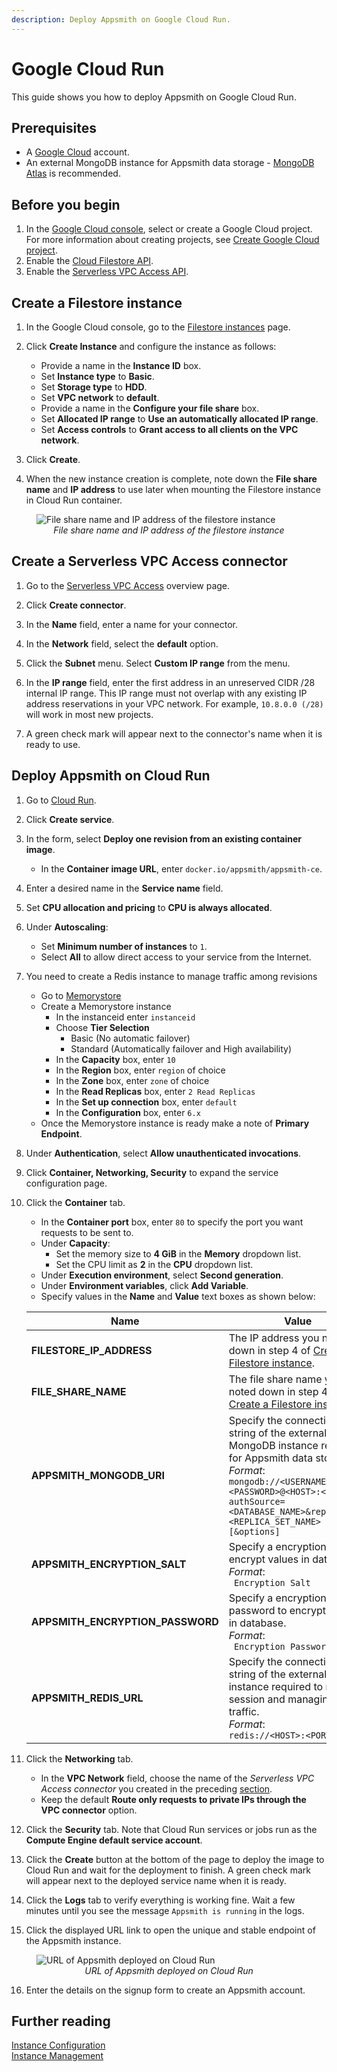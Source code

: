 ```yaml
---
description: Deploy Appsmith on Google Cloud Run.
---
```


# Google Cloud Run
This guide shows you how to deploy Appsmith on Google Cloud Run.

## Prerequisites

- A [Google Cloud](https://console.cloud.google.com/) account.
- An external MongoDB instance for Appsmith data storage - [MongoDB Atlas](https://www.mongodb.com/atlas/database) is recommended.

## Before you begin

1. In the [Google Cloud console](https://console.cloud.google.com/projectselector2/home/dashboard
), select or create a Google Cloud project. For more information about creating projects, see [Create Google Cloud project](https://cloud.google.com/resource-manager/docs/creating-managing-projects).
2. Enable the [Cloud Filestore API](https://console.cloud.google.com/marketplace/product/google/file.googleapis.com).
3. Enable the [Serverless VPC Access API](https://console.cloud.google.com/marketplace/details/google/vpcaccess.googleapis.com).

## Create a Filestore instance

1. In the Google Cloud console, go to the [Filestore instances](https://console.cloud.google.com/filestore/instances) page.

2. Click **Create Instance** and configure the instance as follows:
    - Provide a name in the **Instance ID** box.
    - Set **Instance type** to **Basic**.
    - Set **Storage type** to **HDD**.
    - Set **VPC network** to **default**.
    - Provide a name in the **Configure your file share** box.
    - Set **Allocated IP range** to **Use an automatically allocated IP range**.
    - Set **Access controls** to **Grant access to all clients on the VPC network**.

3. Click **Create**.

4. When the new instance creation is complete, note down the **File share name** and **IP address** to use later when mounting the Filestore instance in Cloud Run container.  

<figure>
        <img src="/img/file-share-name-and-ip-address.png" style= {{width:"100%", height:"auto"}} alt="File share name and IP address of the filestore instance"/>
        <figcaption align = "center"><i>File share name and IP address of the filestore instance</i></figcaption>
</figure>

## Create a Serverless VPC Access connector

1. Go to the [Serverless VPC Access](https://console.cloud.google.com/networking/connectors) overview page.

2. Click **Create connector**.

3. In the **Name** field, enter a name for your connector.

4. In the **Network** field, select the **default** option.

5. Click the **Subnet** menu. Select **Custom IP range** from the menu.

6. In the **IP range** field, enter the first address in an unreserved CIDR /28 internal IP range. This IP range must not overlap with any existing IP address reservations in your VPC network. For example, `10.8.0.0 (/28)` will work in most new projects.

7. A green check mark will appear next to the connector's name when it is ready to use.

## Deploy Appsmith on Cloud Run

1. Go to [Cloud Run](https://console.cloud.google.com/run).

2. Click **Create service**.

3. In the form, select **Deploy one revision from an existing container image**.
    - In the **Container image URL**, enter `docker.io/appsmith/appsmith-ce`.

4. Enter a desired name in the **Service name** field.

5. Set **CPU allocation and pricing** to **CPU is always allocated**.

6. Under **Autoscaling**:
    - Set **Minimum number of instances** to `1`.
    - Select **All** to allow direct access to your service from the Internet.

7. You need to create a Redis instance to manage traffic among revisions
    - Go to [Memorystore](https://console.cloud.google.com/memorystore/redis/instances)
    - Create a Memorystore instance
        - In the instanceid enter `instanceid`
        - Choose **Tier Selection**
            - Basic (No automatic failover)
            - Standard (Automatically failover and High availability)
        - In the **Capacity** box, enter `10`
        - In the **Region** box, enter `region` of choice
        - In the **Zone** box, enter `zone` of choice
        - In the **Read Replicas** box, enter `2 Read Replicas`
        - In the **Set up connection** box, enter `default`
        - In the **Configuration** box, enter `6.x`
    - Once the Memorystore instance is ready make a note of **Primary Endpoint**.

8. Under **Authentication**, select **Allow unauthenticated invocations**.

9. Click **Container, Networking, Security** to expand the service configuration page.

10. Click the **Container** tab.
    - In the **Container port** box, enter `80` to specify the port you want requests to be sent to.
    - Under **Capacity**:
        - Set the memory size to **4 GiB** in the **Memory** dropdown list. 
        - Set the CPU limit as **2** in the **CPU** dropdown list.
    - Under **Execution environment**, select **Second generation**.
    - Under **Environment variables**, click **Add Variable**. 
    - Specify values in the **Name** and **Value** text boxes as shown below: 

    | Name | Value |
    |------------------------|------------------------------------------| 
    | **FILESTORE_IP_ADDRESS** | The IP address you noted down in step 4 of [Create a Filestore instance](#create-a-filestore-instance). |
    | **FILE_SHARE_NAME** | The file share name you noted down in step 4 of [Create a Filestore instance](#create-a-filestore-instance). |
    | **APPSMITH_MONGODB_URI** | Specify the connection string of the external MongoDB instance required for Appsmith data storage. <br/> <i>Format</i>: <br/>`mongodb://<USERNAME>:<PASSWORD>@<HOST>:<PORT>/?authSource=<DATABASE_NAME>&replicaSet=<REPLICA_SET_NAME>[&options]`|
    | **APPSMITH_ENCRYPTION_SALT** | Specify a encryption salt to encrypt values in database. <br/> <i>Format</i>: <br/>` Encryption Salt`|
    | **APPSMITH_ENCRYPTION_PASSWORD** | Specify a encryption password to encrypt values in database. <br/> <i>Format</i>:<br/>` Encryption Password`|
    | **APPSMITH_REDIS_URL** | Specify the connection string of the external Redis instance required to maintain session and managing traffic. <br/> <i>Format</i>: <br/>`redis://<HOST>:<PORT>`|


11. Click the **Networking** tab.
    - In the **VPC Network** field, choose the name of the *Serverless VPC Access connector* you created in the preceding [section](#create-a-serverless-vpc-access-connector).
    - Keep the default **Route only requests to private IPs through the VPC connector** option.

12. Click the **Security** tab. Note that Cloud Run services or jobs run as the **Compute Engine default service account**.

13. Click the **Create** button at the bottom of the page to deploy the image to Cloud Run and wait for the deployment to finish. A green check mark will appear next to the deployed service name when it is ready.

14. Click the **Logs** tab to verify everything is working fine. Wait a few minutes until you see the message `Appsmith is running` in the logs.

15. Click the displayed URL link to open the unique and stable endpoint of the Appsmith instance.

<figure>
  <img src="/img/deployed-service-url-cloud-run.png" style= {{width:"100%", height:"auto"}} alt="URL of Appsmith deployed on Cloud Run"/>
  <figcaption align = "center"><i>URL of Appsmith deployed on Cloud Run</i></figcaption>
</figure>

16. Enter the details on the signup form to create an Appsmith account.

## Further reading

[Instance Configuration](/getting-started/setup/instance-configuration/) <br/>
[Instance Management](/getting-started/setup/instance-management/)